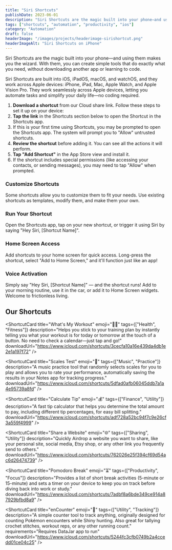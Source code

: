 ```yaml
---
title: "Siri Shortcuts"
publishDate: 2023-06-01
description: "Siri Shortcuts are the magic built into your phone—and using them makes you the wizard. Create simple tools that do exactly what you need, without downloading another app or learning to code."
tags: ["shortcuts", "automation", "productivity", "ios"]
category: "Automation"
draft: false
headerImage: "/images/projects/headerimage-sirishortcut.png"
headerImageAlt: "Siri Shortcuts on iPhone"
---
```



Siri Shortcuts are the magic built into your phone—and using them makes you the wizard. With them, you can create simple tools that do exactly what you need, without downloading another app or learning to code.

Siri Shortcuts are built into iOS, iPadOS, macOS, and watchOS, and they work across Apple devices: iPhone, iPad, Mac, Apple Watch, and Apple Vision Pro. They work seamlessly across Apple devices, letting you automate tasks and simplify your daily life—no coding required.

<CollapsibleSection title="How to Set Up Your First Siri Shortcut" id="setup">

1. **Download a shortcut** from our Cloud share link. Follow these steps to set it up on your device:
2. **Tap the link** in the Shortcuts section below to open the Shortcut in the Shortcuts app.
3. If this is your first time using Shortcuts, you may be prompted to open the Shortcuts app. The system will prompt you to "Allow" untrusted shortcuts.
4. **Review the shortcut** before adding it. You can see all the actions it will perform.
5. **Tap "Add Shortcut"** in the App Store view and install it.
6. If the shortcut includes special permissions (like accessing your contacts, or sending messages), you may need to tap "Allow" when prompted.

### Customize Shortcuts

Some shortcuts allow you to customize them to fit your needs. Use existing shortcuts as templates, modify them, and make them your own.

### Run Your Shortcut

Open the Shortcuts app, tap on your new shortcut, or trigger it using Siri by saying "Hey Siri, [Shortcut Name]".

### Home Screen Access

Add shortcuts to your home screen for quick access. Long-press the shortcut, select "Add to Home Screen," and it'll function just like an app!

### Voice Activation

Simply say "Hey Siri, [Shortcut Name]" — and the shortcut runs! Add to your morning routine, use it in the car, or add it to Home Screen widgets. Welcome to frictionless living.

</CollapsibleSection>

## Our Shortcuts

<ShortcutGrid>
  <ShortcutCard 
    title="Microjournal"
    emoji="📓"
    tags={["Productivity", "Journaling"]}
    description="A quick and simple way to log your thoughts, reflections, or key moments of the day. Perfect for capturing ideas or emotions in the moment."
    requirements="Requires ChatGPT app to run"
    downloadUrl="https://www.icloud.com/shortcuts/aa6fff3fe13547e591d32869cb534eaa"
  />

  <ShortcutCard 
    title="What's My Workout"
    emoji="🏋️‍♀️"
    tags={["Health", "Fitness"]}
    description="Helps you stick to your training plan by instantly telling you what your workout is for today or tomorrow at the touch of a button. No need to check a calendar—just tap and go!"
    downloadUrl="https://www.icloud.com/shortcuts/3cecfa10a16e439da4db1e2e1a197f72"
  />

  <ShortcutCard 
    title="Scales Test"
    emoji="🎵"
    tags={["Music", "Practice"]}
    description="A music practice tool that randomly selects scales for you to play and allows you to rate your performance, automatically saving the results in your Notes app for tracking progress."
    downloadUrl="https://www.icloud.com/shortcuts/5dfad0afb06045ddb7a1a4e95739a8fd"
  />

  <ShortcutCard 
    title="Calculate Tip"
    emoji="💰"
    tags={["Finance", "Utility"]}
    description="A fast tip calculator that helps you determine the total amount to pay, including different tip percentages, for easy bill splitting."
    downloadUrl="https://www.icloud.com/shortcuts/adf728a52bc94f7c9e26cf3a559f4999"
  />
  
  <ShortcutCard 
    title="Share a Website"
    emoji="🌐"
    tags={["Sharing", "Utility"]}
    description="Quickly Airdrop a website you want to share, like your personal site, social media, Etsy shop, or any other link you frequently send to others."
    downloadUrl="https://www.icloud.com/shortcuts/762026e25f394cf69d54ac6d26474739"
  />
  
  <ShortcutCard 
    title="Pomodoro Break"
    emoji="⏳"
    tags={["Productivity", "Focus"]}
    description="Provides a list of short break activities (5-minute or 15-minute) and sets a timer on your device to keep you on track before diving back into work or study."
    downloadUrl="https://www.icloud.com/shortcuts/7adbf8a6bde349ce914a87929bfbd8a9"
  />
  
  <ShortcutCard 
    title="enCounter"
    emoji="🔢"
    tags={["Utility", "Tracking"]}
    description="A simple counter tool to track anything, originally designed for counting Pokémon encounters while Shiny hunting. Also great for tallying crochet stitches, workout reps, or any other running count."
    requirements="Requires DataJar app to run"
    downloadUrl="https://www.icloud.com/shortcuts/5244fc3cfb0749b2a4ccedd01ce04c25"
  />
</ShortcutGrid>

<CallToAction 
  title="Have a shortcut idea?"
  description="We're always looking to expand our collection of useful shortcuts. Let us know what you'd like to see!"
  buttonText="Suggest a Shortcut"
  buttonUrl="/contact"
/> 